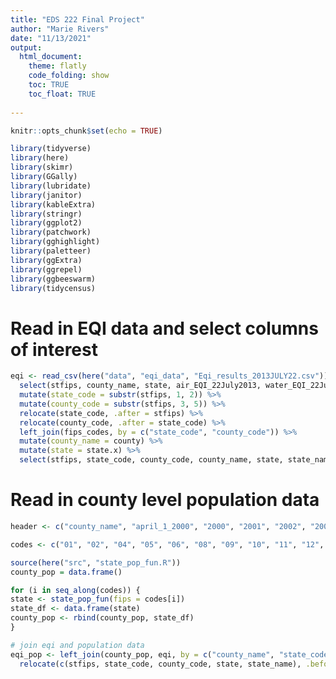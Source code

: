 ```yaml
---
title: "EDS 222 Final Project"
author: "Marie Rivers"
date: "11/13/2021"
output: 
  html_document:
    theme: flatly
    code_folding: show
    toc: TRUE
    toc_float: TRUE
  
---
```


```r
knitr::opts_chunk$set(echo = TRUE)
```

```r
library(tidyverse)
library(here)
library(skimr)
library(GGally)
library(lubridate)
library(janitor)
library(kableExtra)
library(stringr)
library(ggplot2)
library(patchwork)
library(gghighlight)
library(paletteer)
library(ggExtra)
library(ggrepel)
library(ggbeeswarm)
library(tidycensus)
```

# Read in EQI data and select columns of interest

```r
eqi <- read_csv(here("data", "eqi_data", "Eqi_results_2013JULY22.csv")) %>% 
  select(stfips, county_name, state, air_EQI_22July2013, water_EQI_22July2013, land_EQI_22July2013, sociod_EQI_22July2013, built_EQI_22July2013, EQI_22July2013) %>% 
  mutate(state_code = substr(stfips, 1, 2)) %>% 
  mutate(county_code = substr(stfips, 3, 5)) %>% 
  relocate(state_code, .after = stfips) %>% 
  relocate(county_code, .after = state_code) %>% 
  left_join(fips_codes, by = c("state_code", "county_code")) %>% 
  mutate(county_name = county) %>% 
  mutate(state = state.x) %>% 
  select(stfips, state_code, county_code, county_name, state, state_name, air_EQI_22July2013, water_EQI_22July2013, land_EQI_22July2013, sociod_EQI_22July2013, built_EQI_22July2013, EQI_22July2013)
```

# Read in county level population data

```r
header <- c("county_name", "april_1_2000", "2000", "2001", "2002", "2003", "2004", "2005", "2006", "2007", "2008", "2009", "april_1_2010", "july_1_2010")

codes <- c("01", "02", "04", "05", "06", "08", "09", "10", "11", "12", "13", "15", "16", "17", "18", "19", "20", "21", "22", "23", "24", "25", "26", "27", "28", "29", "30", "31", "32", "33", "34", "35", "36", "37", "38", "39", "40", "41", "42", "44", "45", "46", "47", "48", "49", "50", "51", "53", "54", "55", "56")
```

```r
source(here("src", "state_pop_fun.R"))
county_pop = data.frame()

for (i in seq_along(codes)) {
state <- state_pop_fun(fips = codes[i])
state_df <- data.frame(state)
county_pop <- rbind(county_pop, state_df)
}
```

```r
# join eqi and population data
eqi_pop <- left_join(county_pop, eqi, by = c("county_name", "state_code")) %>% 
  relocate(c(stfips, state_code, county_code, state, state_name), .before = county_name)
```

